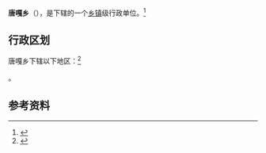 {{中国乡级行政区|54/01/26/202/000}}

'''唐嘎乡'''（{{bo|z=ཐང་དགར་|w=}}），是{{PRC admin/fullname|54/01/26/202/000|3}}下辖的一个[[乡镇|乡镇]]级行政单位。<ref>{{PRC admin/ref sgc|{{PRC admin/parent|54/01/26/202/000}}}}</ref>

== 行政区划 ==

唐嘎乡下辖以下地区：<ref>{{PRC admin/ref sgc|54/01/26/202/000}}</ref>

{{PRC admin/children|54/01/26/202/000}}。

== 参考资料 ==

{{reflist}}

{{行政区划小作品}}
{{PRC admin/navcat|54/01/26/202/000}}